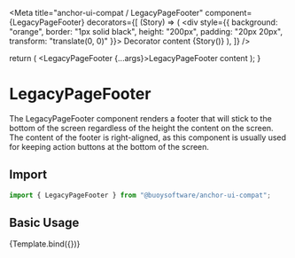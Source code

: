 

<Meta
  title="anchor-ui-compat / LegacyPageFooter"
  component={LegacyPageFooter}
  decorators={[
    (Story) => (
      <div style={{ background: "orange", border: "1px solid black", height:
"200px", padding: "20px 20px", transform: "translate(0, 0)" }}>
        Decorator content
        {Story()}
      </div>
    ),
  ]}
/>

  return (
    <LegacyPageFooter {...args}>LegacyPageFooter content</LegacyPageFooter>
  );
}

# LegacyPageFooter

The LegacyPageFooter component renders a footer that will stick to the bottom of the
screen regardless of the height the content on the screen. The content of the
footer is right-aligned, as this component is usually used for keeping action buttons at
the bottom of the screen.

## Import

```javascript
import { LegacyPageFooter } from "@buoysoftware/anchor-ui-compat";
```

## Basic Usage

<Canvas>
  <Story
    name="LegacyPageFooter"
    parameters={{
      docs: {
        source: {
          excludeDecorators: true,
        },
      },
    }}
  >
    {Template.bind({})}
  </Story>
</Canvas>
